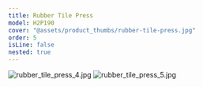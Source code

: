 ```yaml
---
title: Rubber Tile Press
model: H2P190
cover: "@assets/product_thumbs/rubber-tile-press.jpg"
order: 5
isLine: false
nested: true
---
```



<ProductTabs />

![rubber_tile_press_4.jpg](@assets/article_images/rubber-tile-press/rubber_tile_press_4.jpg)
![rubber_tile_press_5.jpg](@assets/article_images/rubber-tile-press/rubber_tile_press_5.jpg)
